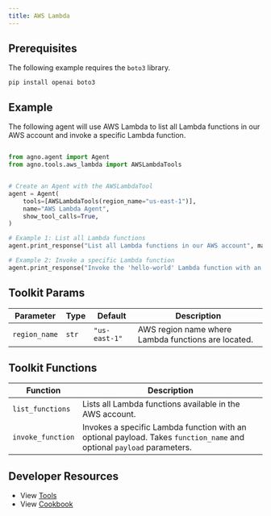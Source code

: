 ```yaml
---
title: AWS Lambda
---
```


## Prerequisites

The following example requires the `boto3` library.

```shell
pip install openai boto3
```

## Example

The following agent will use AWS Lambda to list all Lambda functions in our AWS account and invoke a specific Lambda function.

```python cookbook/agent_concepts/tools/aws_lambda_tools.py

from agno.agent import Agent
from agno.tools.aws_lambda import AWSLambdaTools


# Create an Agent with the AWSLambdaTool
agent = Agent(
    tools=[AWSLambdaTools(region_name="us-east-1")],
    name="AWS Lambda Agent",
    show_tool_calls=True,
)

# Example 1: List all Lambda functions
agent.print_response("List all Lambda functions in our AWS account", markdown=True)

# Example 2: Invoke a specific Lambda function
agent.print_response("Invoke the 'hello-world' Lambda function with an empty payload", markdown=True)
```

## Toolkit Params

| Parameter     | Type  | Default       | Description                                         |
| ------------- | ----- | ------------- | --------------------------------------------------- |
| `region_name` | `str` | `"us-east-1"` | AWS region name where Lambda functions are located. |

## Toolkit Functions

| Function          | Description                                                                                                           |
| ----------------- | --------------------------------------------------------------------------------------------------------------------- |
| `list_functions`  | Lists all Lambda functions available in the AWS account.                                                              |
| `invoke_function` | Invokes a specific Lambda function with an optional payload. Takes `function_name` and optional `payload` parameters. |

## Developer Resources

- View [Tools](https://github.com/AgnoAgi/agno/blob/main/libs/agno/agno/tools/aws_lambda.py)
- View [Cookbook](https://github.com/AgnoAgi/agno/blob/main/cookbook/agent_concepts/tools/aws_lambda_tools.py)
